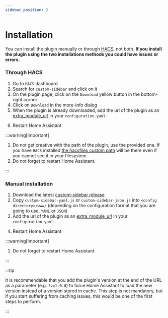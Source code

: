 ```yaml
---
sidebar_position: 2
---
```



# Installation

You can install the plugin manually or through [HACS], not both. **If you install the plugin using the two installations methods you could have issues or errors**.

### Through HACS

1. Go to `HACS` dashboard
2. Search for `custom-sidebar` and click on it
3. On the plugin page, click on the `Download` yellow button in the bottom-right corner
4. Click on `Download` in the more-info dialog
5. When the plugin is already downloaded, add the url of the plugin as an [extra_module_url] in your `configuration.yaml`:

<InstallThroughHacsExample />

6. Restart Home Assistant

:::warning[Important]

1. Do not get creative with the path of the plugin, use the provided one. If you have `HACS` installed [the hacsfiles custom path](https://www.hacs.xyz/docs/use/repositories/type/dashboard/#custom-features-for-files-stored-under-hacsfiles) will be there even if you cannot see it in your filesystem.
2. Do not forget to restart Home Assistant.

:::

### Manual installation

1. Download the latest [custom-sidebar release]
2. Copy `custom-sidebar-yaml.js` or `custom-sidebar-json.js` into `<config directory>/www/` (depending on the configuration format that you are going to use,  `YAML` or `JSON`)
3. Add the url of the plugin as an [extra_module_url] in your `configuration.yaml`:

<InstallationManualExample />

4. Restart Home Assistant

:::warning[Important]

1. Do not forget to restart Home Assistant.

:::

:::tip

It is recommendable that you add the plugin's version at the end of the URL as a parameter (e.g. `?v=1.0.0`) to force Home Assistant to load the new version instead of a version stored in cache. This step is not mandatory, but if you start suffering from caching issues, this would be one of the first steps to perform.

:::

[HACS]: https://hacs.xyz
[extra_module_url]: https://www.home-assistant.io/integrations/frontend/#extra_module_url
[custom-sidebar release]: https://github.com/elchininet/custom-sidebar/releases